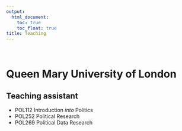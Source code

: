 ```yaml
---
output:
  html_document: 
    toc: true
    toc_float: true
title: Teaching
---
```


<br />  


               
# Queen Mary University of London

## Teaching assistant

- POL112 Introduction *into* Politics
- POL252 Political Research
- POL269 Political Data Research
